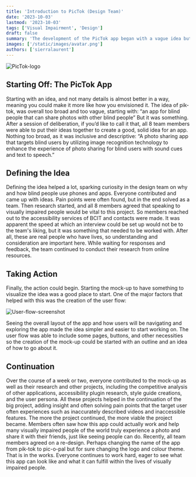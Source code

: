 ```yaml
---
title: 'Introduction to PicTok (Design Team)'
date: '2023-10-03'
lastmod: '2023-10-03'
tags: ['Visual Impairment', 'Design']
draft: false
summary: 'The development of the PicTok app began with a vague idea but evolved into a clear concept: a photo-sharing app for blind users using image recognition, sound cues, and text-to-speech. The team conducted research, spoke with visually impaired individuals, and worked on design and accessibility aspects. They recently decided on a re-design, including a new name, Pic-o-Pal, and are eager to make a meaningful impact in the lives of visually impaired users.'
images: ['/static/images/avatar.png']
authors: ['sierralaurent']
---
```


![PicTok-logo](/static/images/avatar.png)

## Starting Off: The PicTok App

Starting with an idea, and not many details is almost better in a way, meaning you could make it more like how you envisioned it. The idea of pik-tok, was overall too broad and too vague, starting with:
“an app for blind people that can share photos with other blind people”
But it was something. After a session of deliberation, if you’d like to call it that, all 8 team members were able to put their ideas together to create a good, solid idea for an app. Nothing too broad, as it was inclusive and descriptive:
“A photo sharing app that targets blind users by utilizing image recognition technology to enhance the experience of photo sharing for blind users with sound cues and text to speech.”

## Defining the Idea

Defining the idea helped a lot, sparking curiosity in the design team on why and how blind people use phones and apps. Everyone contributed and came up with ideas. Pain points were often found, but in the end solved as a team.
Then research started, and all 8 members agreed that speaking to visually impaired people would be vital to this project. So members reached out to the accessibility services of BCIT and contacts were made. It was apparent the speed at which an interview could be set up would not be to the team's liking, but it was something that needed to be worked with. After all, these are real people who have lives, so understanding and consideration are important here. While waiting for responses and feedback, the team continued to conduct their research from online resources.

## Taking Action

Finally, the action could begin. Starting the mock-up to have something to visualize the idea was a good place to start. One of the major factors that helped with this was the creation of the user flow:

![User-flow-screenshot](/static/images/projects/UserFlow.png)

Seeing the overall layout of the app and how users will be navigating and exploring the app made the idea simpler and easier to start working on. The user flow was able to include some pages, buttons, and other necessities so the creation of the mock-up could be started with an outline and an idea of how to go about it.

## Continuation

Over the course of a week or two, everyone contributed to the mock-up as well as their research and other projects, including the competitive analysis of other applications, accessibility plugin research, style guide creations, and the user persona. All these projects helped in the continuation of the big project, adding insight and often solving pain points that the target user often experiences such as inaccurately described videos and inaccessible features. The more the project continued, the more viable the project became. Members often saw how this app could actually work and help many visually impaired people of the world truly experience a photo and share it with their friends, just like seeing people can do.
Recently, all team members agreed on a re-design. Perhaps changing the name of the app from pik-tok to pic-o-pal but for sure changing the logo and colour theme. That is in the works. Everyone continues to work hard, eager to see what this app can look like and what it can fulfill within the lives of visually impaired people.
